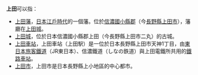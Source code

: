 '''上田'''可以指：

*[[上田藩|上田藩]]，[[日本|日本]][[江戶時代|江戶時代]]的一個藩。位於[[信濃國|信濃國]][[小縣郡|小縣郡]]（今[[長野縣|長野縣]][[上田市|上田市]]），藩廳在[[上田城|上田城]]。
*[[上田城|上田城]]，位於日本信濃國小縣郡上田（今長野縣上田市二丸）的古城。
*[[上田車站|上田車站]]，上田車站（上田駅）是一位於日本長野縣上田市天神1丁目，由[[東日本旅客鐵道|東日本旅客鐵道]]（JR東日本）、信濃鐵道（しなの鉄道）與上田電鐵所共用的[[鐵路車站|鐵路車站]]。
*[[上田市|上田市]]，上田市是日本長野縣上小地區的中心都市。
{{disambig|S|Cat=二字译名消歧义}}